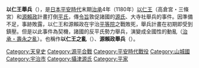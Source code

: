 {{Infobox Military Conflict
|conflict=以仁王舉兵
|partof=[[源平合戰|源平合戰]]
|date=[[治承|治承]]4年5月26日（1180年6月20日）
|place=[[山城國|山城國]]宇治（現[[宇治市|宇治市]]）
|result=平氏軍勝利
|combatant1=源氏軍
|combatant2=平氏軍
|commander1=[[以仁王|以仁王]]<br/>[[源賴政|源賴政]]
|commander2=[[平知盛|平知盛]]<br/>[[平重衡|平重衡]]
|strength1=1,000餘騎（[[平家物語|平家物語]]）
|strength2=28,000餘騎（平家物語）
|casualties1=以仁王、源賴政等主要武將戰死。
|casualties2=不明
}}
{{Campaignbox Genpei}}
'''以仁王舉兵'''（{{lang|ja|以仁王の挙兵}}），是[[日本|日本]][[平安時代|平安時代]]末期[[治承|治承]]4年（1180年）[[以仁王|以仁王]]（高倉宮・三條宮）和[[源賴政|源賴政]]計畫打倒[[平氏|平氏]]，傳[[令旨|令旨]]敦促諸國的[[源氏|源氏]]、大寺社舉兵的事件。因準備不足，事跡敗露，以仁王和源賴政在宇治[[平等院|平等院]]之戰敗死，舉兵計畫在初期即受到鎮壓。但是以此事件為契機，諸國的反平氏勢力舉兵，演變成全國性的動亂（[[源平合戰|治承・壽永之亂]]）。也稱作'''以仁王之亂'''（{{lang|ja|以仁王の乱}}）、'''源賴政舉兵'''（{{lang|ja|源頼政の挙兵}}）。

[[Category:天皇史|Category:天皇史]]
[[Category:源平合戰|Category:源平合戰]]
[[Category:平安時代戰役|Category:平安時代戰役]]
[[Category:山城國|Category:山城國]]
[[Category:宇治市|Category:宇治市]]
[[Category:攝津源氏|Category:攝津源氏]]
[[Category:平家|Category:平家]]